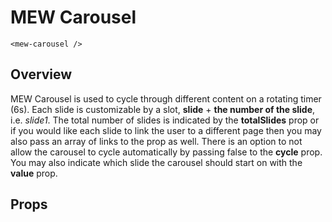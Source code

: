 

# MEW Carousel
`<mew-carousel />`

## Overview
MEW Carousel is used to cycle through different content on a rotating timer (6s). Each slide is customizable by a slot, **slide** + **the number of the slide**, i.e. *slide1*.
The total number of slides is indicated by the **totalSlides** prop or if you would like each slide to link the user 
to a different page then you may also pass an array of links to the prop as well. There is an option to not allow the 
carousel to cycle automatically by passing false to the **cycle** prop. You may also indicate which slide the carousel
should start on with the **value** prop.
## Props
<Props of={MewCarousel} />
<Preview><Story id="mewcarousel--mew-carousel" /></Preview>


